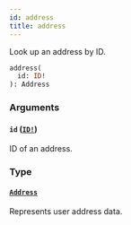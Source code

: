 ```yaml
---
id: address
title: address
---
```


Look up an address by ID.

```graphql
address(
  id: ID!
): Address

```

### Arguments

#### `id` ([`ID!`](/api-reference/scalars/id.mdx))

ID of an address.

### Type

#### [`Address`](/api-reference/objects/address.mdx)

Represents user address data.
